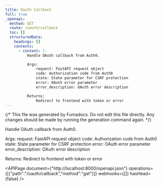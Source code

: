 ```yaml
---
title: Oauth Callback
full: true
_openapi:
  method: GET
  route: /oauth/callback
  toc: []
  structuredData:
    headings: []
    contents:
      - content: |-
          Handle OAuth callback from Auth0.

          Args:
              request: FastAPI request object
              code: Authorization code from Auth0
              state: State parameter for CSRF protection
              error: OAuth error parameter
              error_description: OAuth error description

          Returns:
              Redirect to frontend with token or error
---
```


{/* This file was generated by Fumadocs. Do not edit this file directly. Any changes should be made by running the generation command again. */}

Handle OAuth callback from Auth0.

Args:
    request: FastAPI request object
    code: Authorization code from Auth0
    state: State parameter for CSRF protection
    error: OAuth error parameter
    error_description: OAuth error description

Returns:
    Redirect to frontend with token or error

<APIPage document={"http://localhost:8000/openapi.json"} operations={[{"path":"/oauth/callback","method":"get"}]} webhooks={[]} hasHead={false} />